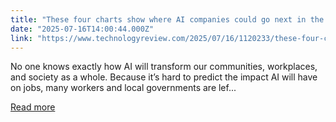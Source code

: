 ```yaml
---
title: "These four charts show where AI companies could go next in the US"
date: "2025-07-16T14:00:44.000Z"
link: "https://www.technologyreview.com/2025/07/16/1120233/these-four-charts-show-where-ai-companies-could-go-next-in-the-us/"
---
```


No one knows exactly how AI will transform our communities, workplaces, and society as a whole. Because it’s hard to predict the impact AI will have on jobs, many workers and local governments are lef...

[Read more](https://www.technologyreview.com/2025/07/16/1120233/these-four-charts-show-where-ai-companies-could-go-next-in-the-us/)
